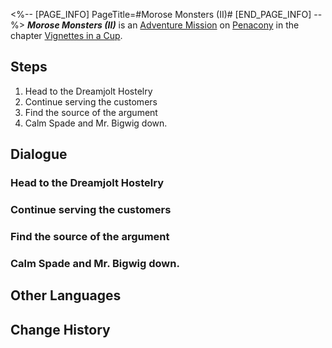 <%-- [PAGE_INFO]
PageTitle=#Morose Monsters (II)#
[END_PAGE_INFO] --%>
{{Stub|Dialogue.}}
{{Mission Infobox
|id            = 8021102
|title         = 
|image         = <!--Mission Morose Monsters (II).png-->
|type          = Adventure
|event_name    = 
|chapter       = Vignettes in a Cup
|requirements  = [[Adventure Mission]] ''[[Morose Monsters (I)]]'' completed
|summary       = <!--official mission summary from Fate's Atlas-->
|characters    = Spade; Trailblazer
|startLocation = [[Penacony]] - [[The Reverie (Dreamscape)]]
|world         = Penacony
|area          = The Reverie (Dreamscape)
|prev          = Morose Monsters (I)
|next          = Morose Monsters (III)
|rewards       = Trailblaze EXP*150; Stellar Jade*10; Traveler's Guide*4; Lost Crystal*3; Credit*30,000
}}
'''''Morose Monsters (II)''''' is an [[Adventure Mission]] on [[Penacony]] in the chapter [[Vignettes in a Cup]].

==Steps==
# Head to the Dreamjolt Hostelry
# Continue serving the customers
# Find the source of the argument
# Calm Spade and Mr. Bigwig down.

<!--
==Gameplay Notes==

--><!--
==Trial Character==

-->
==Dialogue==
{{Stub Dialogue}}
===Head to the Dreamjolt Hostelry===
{{Mission Description|type=adventure|location=The Reverie (Dreamscape)|Siobhan, the manager of Dreamjolt Hostelry, offered you an assignment to temporarily take over the job of drinksmith.<br />Time to get back in business.}}
{{Dialogue Start}}
:{{tx}}
{{Dialogue End}}

===Continue serving the customers===
{{Mission Description|type=adventure|location=The Reverie (Dreamscape)|update|Siobhan, the manager of Dreamjolt Hostelry, offered you an assignment to temporarily take over the job of drinksmith.<br />Let's continue serving the customers.}}
{{Dialogue Start}}
:{{tx}}
{{Dialogue End}}

===Find the source of the argument===
{{Mission Description|type=adventure|location=The Reverie (Dreamscape)|update|Siobhan, the manager of Dreamjolt Hostelry, offered you an assignment to temporarily take over the job of drinksmith.<br />It appears there's an argument going on in the lounge. What's happening?}}
{{Dialogue Start}}
:{{tx}}
{{Dialogue End}}

===Calm Spade and Mr. Bigwig down.===
{{Mission Description|type=adventure|location=<!--to be added-->|update|Siobhan, the manager of Dreamjolt Hostelry, offers you an assignment to temporarily take over the job of drinksmith.<br />Spade smashed Mr. Bigwig's radio, but neither thought they were at fault. Listen to what each of them has to say.}}
{{Dialogue Start}}
:{{tx}}
{{Dialogue End}}

==Other Languages==
{{Other Languages
|en   = Morose Monsters (II)
|zhs  = 忧伤的怪物们·其二
|zht  = 憂傷的怪物們•其二
|ja   = 悲しき化け物たち・2
|ko   = 우울한 몬스터들•2
|es   = Monstruos melancólicos&nbsp;II
|fr   = Monstres moroses (II)
|ru   = Опечаленные монстры II
|th   = เหล่ามอนสเตอร์ที่เศร้าโศก 2
|vi   = Quái Vật Buồn 2
|de   = Melancholische Monster (Teil 2)
|id   = Para Monster yang Bersedih 2
|pt   = Monstros Taciturnos (II)
}}

==Change History==
{{Change History|2.1}}
